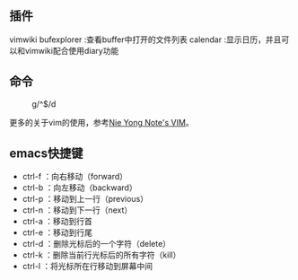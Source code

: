 == 插件 ==
vimwiki
bufexplorer	:查看buffer中打开的文件列表
calendar	:显示日历，并且可以和vimwiki配合使用diary功能

== 命令 ==
:g/^$/d

更多的关于vim的使用，参考[[wiki_ny/Vim|Nie Yong Note's VIM]]。

== emacs快捷键 ==
* ctrl-f	：向右移动（forward）
* ctrl-b	：向左移动（backward）
* ctrl-p	：移动到上一行（previous）
* ctrl-n	：移动到下一行（next）
* ctrl-a	：移动到行首
* ctrl-e	：移动到行尾
* ctrl-d	：删除光标后的一个字符（delete）
* ctrl-k	：删除当前行光标后的所有字符（kill）
* ctrl-l	：将光标所在行移动到屏幕中间
